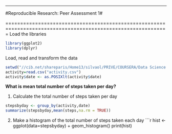 ---
#Reproducible Research: Peer Assessment 1#

=============================================================================================================
Load the libraries
```{r libraries, echo=TRUE}
library(ggplot2)
library(dplyr)
```

Load, read and transform the data
```{r readingdata, echo=TRUE}
setwd("//cib.net/shareparis/Home13/silvaol/PRIVE/COURSERA/Data Science R/Reproducible Research")
activity=read.csv("activity.csv")
activity$date <- as.POSIXlt(activity$date)
```

**What is mean total number of steps taken per day?**

1. Calculate the total number of steps taken per day

```{r steps, echo=TRUE}
stepsbyday <- group_by(activity,date)
summarize(stepsbyday,mean(steps,na.rm = TRUE))
```

2. Make a histogram of the total number of steps taken each day
```{r hist, echo=TRUE}
hist <- ggplot(data=stepsbyday) + geom_histogram()
print(hist)